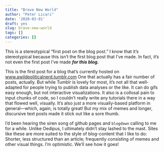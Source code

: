 ```yaml
---
title: "Brave New World"
author: "Peter Licari"
date: '2020-03-01'
draft: yes
slug: brave-new-world
tags: []
categories: []
---
```


This is a stereotypical "first post on the blog post." I know that it's stereotypical because this isn't the first blog post that I've made. In fact, it's not even the first post I've made *__for this blog.__* 

This is the first post for a blog that's currently hosted on [www.awildpoliticalnerd.tumblr.com](Tumblr.) One that actually has a fair number of posts, actually. But while Tumblr is lovely for most, it's not all that well-adapted for people trying to publish data analyses or the like. It can do gifs easy enough, but not interactive visualizations. It also is a collosal pain to input chunks of code, so I couldn't really write any tutorials there in a way that flowed well, visually. It's also just a more visually-based platform in general---which, again, is totally great! But my mix of memes and longer, discursive text posts made it stick out like a sore thumb. 

I'd been hearing the siren song of github pages and `blogdown` calling to me for a while. Unlike Oedipus, I ultimately didn't stay lashed to the mast. Sites like these are more suited to the style of blog-content that I like to do: Shorter, less structured than an article; frequently consisting of memes and other visual things. I'm optimistic. We'll see how it goes!      
